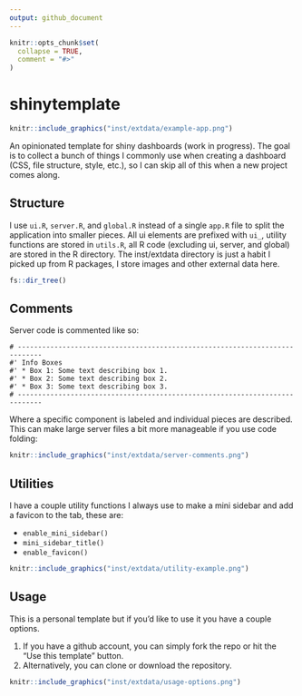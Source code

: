 ```yaml
---
output: github_document
---
```


<!-- README.md is generated from README.Rmd. Please edit that file -->

```r
knitr::opts_chunk$set(
  collapse = TRUE,
  comment = "#>"
)
```

# shinytemplate

<!-- badges: start -->
<!-- badges: end -->

```r
knitr::include_graphics("inst/extdata/example-app.png")
```


An opinionated template for shiny dashboards (work in progress). The goal is to collect a bunch of things I commonly use when creating a dashboard (CSS, file structure, style, etc.), so I can skip all of this when a new project comes along.

## Structure

I use `ui.R`, `server.R`, and `global.R` instead of a single `app.R` file to split the application into smaller pieces. All ui elements are prefixed with `ui_`, utility functions are stored in `utils.R`, all R code (excluding ui, server, and global) are stored in the R directory. The inst/extdata directory is just a habit I picked up from R packages, I store images and other external data here.

```r
fs::dir_tree()
```

## Comments

Server code is commented like so:

```
# ----------------------------------------------------------------------------
#' Info Boxes
#' * Box 1: Some text describing box 1.
#' * Box 2: Some text describing box 2.
#' * Box 3: Some text describing box 3.
# ----------------------------------------------------------------------------
```

Where a specific component is labeled and individual pieces are described. This can make large server files a bit more manageable if you use code folding:

```r
knitr::include_graphics("inst/extdata/server-comments.png")
```

## Utilities

I have a couple utility functions I always use to make a mini sidebar and add a favicon to the tab, these are:

* `enable_mini_sidebar()`
* `mini_sidebar_title()`
* `enable_favicon()`

```r
knitr::include_graphics("inst/extdata/utility-example.png")
```

## Usage

This is a personal template but if you'd like to use it you have a couple options.

1. If you have a github account, you can simply fork the repo or hit the "Use this template" button.
2. Alternatively, you can clone or download the repository.

```r
knitr::include_graphics("inst/extdata/usage-options.png")
```


